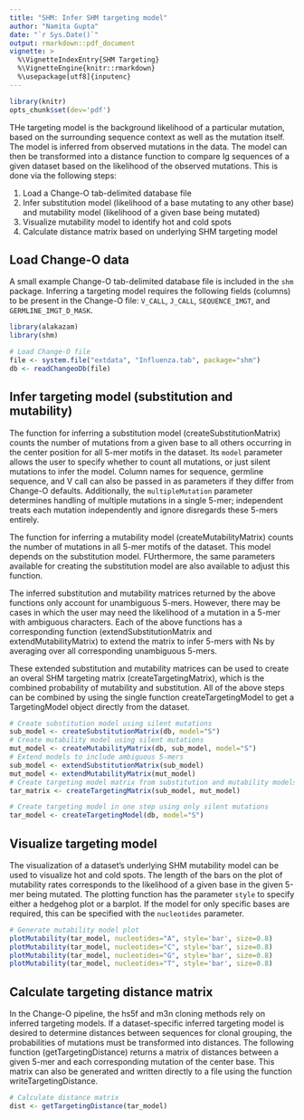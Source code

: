 ```yaml
---
title: "SHM: Infer SHM targeting model"
author: "Namita Gupta"
date: "`r Sys.Date()`"
output: rmarkdown::pdf_document
vignette: >
  %\VignetteIndexEntry{SHM Targeting}
  %\VignetteEngine{knitr::rmarkdown}
  %\usepackage[utf8]{inputenc}
---
```

```r
library(knitr)
opts_chunk$set(dev='pdf')
```

THe targeting model is the background likelihood of a particular mutation, based on the surrounding sequence context as well as the mutation itself. The model is inferred from observed mutations in the data. The model can then be transformed into a distance function to compare Ig sequences of a given dataset based on the likelihood of the observed mutations. This is done via the following steps:

1. Load a Change-O tab-delimited database file
2. Infer substitution model (likelihood of a base mutating to any other base) and mutability model (likelihood of a given base being mutated)
3. Visualize mutability model to identify hot and cold spots
4. Calculate distance matrix based on underlying SHM targeting model

Load Change-O data
--------------------------------------------------------------------------------
A small example Change-O tab-delimited database file is included in the 
`shm` package. Inferring a targeting model requires the following fields 
(columns) to be present in the Change-O file: `V_CALL`, `J_CALL`, 
`SEQUENCE_IMGT`, and `GERMLINE_IMGT_D_MASK`.

```r
library(alakazam)
library(shm)

# Load Change-O file
file <- system.file("extdata", "Influenza.tab", package="shm")
db <- readChangeoDb(file)
```

Infer targeting model (substitution and mutability)
--------------------------------------------------------------------------------
The function for inferring a substitution model (createSubstitutionMatrix) counts the number of mutations from a given base to all others occurring in the center position for all 5-mer motifs in the dataset. Its  `model` parameter allows the user to specify whether to count all mutations, or just silent mutations to infer the model. Column names for sequence, germline sequence, and V call can also be passed in as parameters if they differ from Change-O defaults. Additionally, the `multipleMutation` parameter determines handling of multiple mutations in a single 5-mer; independent treats each mutation independently and ignore disregards these 5-mers entirely.

The function for inferring a mutability model (createMutabilityMatrix) counts the number of mutations in all 5-mer motifs of the dataset. This model depends on the substitution model. FUrthermore, the same parameters available for creating the substitution model are also available to adjust this function.

The inferred substitution and mutability matrices returned by the above functions only account for unambiguous 5-mers. However, there may be cases in which the user may need the likelihood of a mutation in a 5-mer with ambiguous characters. Each of the above functions has a corresponding function (extendSubstitutionMatrix and extendMutabilityMatrix) to extend the matrix to infer 5-mers with Ns by averaging over all corresponding unambiguous 5-mers.

These extended substitution and mutability matrices can be used to create an overal SHM targeting matrix (createTargetingMatrix), which is the combined probability of mutability and substitution. All of the above steps can be combined by using the single function createTargetingModel to get a TargetingModel object directly from the dataset.


```r
# Create substitution model using silent mutations
sub_model <- createSubstitutionMatrix(db, model="S")
# Create mutability model using silent mutations
mut_model <- createMutabilityMatrix(db, sub_model, model="S")
# Extend models to include ambiguous 5-mers
sub_model <- extendSubstitutionMatrix(sub_model)
mut_model <- extendMutabilityMatrix(mut_model)
# Create targeting model matrix from substitution and mutability models
tar_matrix <- createTargetingMatrix(sub_model, mut_model)
```
```r
# Create targeting model in one step using only silent mutations
tar_model <- createTargetingModel(db, model="S")
```

Visualize targeting model
--------------------------------------------------------------------------------
The visualization of a dataset's underlying SHM mutability model can be used to visualize hot and cold spots. The length of the bars on the plot of mutability rates corresponds to the likelihood of a given base in the given 5-mer being mutated. The plotting function has the parameter `style` to specify either a hedgehog plot or a barplot. If the model for only specific bases are required, this can be specified with the `nucleotides` parameter.

```r
# Generate mutability model plot
plotMutability(tar_model, nucleotides="A", style='bar', size=0.8)
plotMutability(tar_model, nucleotides="C", style='bar', size=0.8)
plotMutability(tar_model, nucleotides="G", style='bar', size=0.8)
plotMutability(tar_model, nucleotides="T", style='bar', size=0.8)
```

Calculate targeting distance matrix
--------------------------------------------------------------------------------
In the Change-O pipeline, the hs5f and m3n cloning methods rely on inferred targeting models. If a dataset-specific inferred targeting model is desired to determine distances between sequences for clonal grouping, the probabilities of mutations must be transformed into distances. The following function (getTargetingDistance) returns a matrix of distances between a given 5-mer and each corresponding mutation of the center base. This matrix can also be generated and written directly to a file using the function writeTargetingDistance.

```r
# Calculate distance matrix
dist <- getTargetingDistance(tar_model)
```